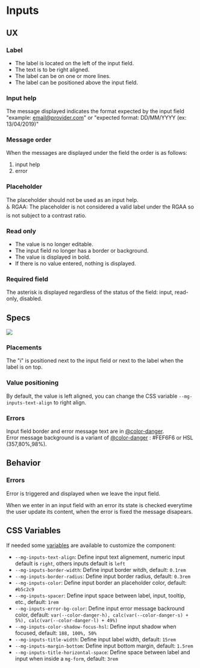 
<Meta title="Molecules/Inputs/mg-input" />

# Inputs

## UX

### Label

- The label is located on the left of the input field.
- The text is to be right aligned.
- The label can be on one or more lines.
- The label can be positioned above the input field.

### Input help

The message displayed indicates the format expected by the input field "example: email@provider.com" or "expected format: DD/MM/YYYY (ex: 13/04/2019)"

### Message order

When the messages are displayed under the field the order is as follows:

1. input help
2. error

### Placeholder

The placeholder should not be used as an input help.  
♿ RGAA: The placeholder is not considered a valid label under the RGAA so is not subject to a contrast ratio.

### Read only

- The value is no longer editable.
- The input field no longer has a border or background.
- The value is displayed in bold.
- If there is no value entered, nothing is displayed.

### Required field

The asterisk is displayed regardless of the status of the field: input, read-only, disabled.

## Specs

![](./inputs/doc/img/mg-input-base.png)

### Placements

The "i" is positioned next to the input field or next to the label when the label is on top.

### Value positioning

By default, the value is left aligned, you can change the CSS variable `--mg-inputs-text-align` to right align.

### Errors

Input field border and error message text are in [@color-danger](./?path=/docs/style-colors--page).  
Error message background is a variant of [@color-danger](./?path=/docs/style-colors--page) : #FEF6F6 or HSL (357,80%,98%).

## Behavior

### Errors

Error is triggered and displayed when we leave the input field.

When we enter in an input field with an error its state is checked everytime the user update its content, when the error is fixed the message disapears.

## CSS Variables

If needed some [variables](./?path=/story/css-variables--page) are available to customize the component:

- `--mg-inputs-text-align`: Define input text alignement, numeric input default is `right`, others inputs default is `left`
- `--mg-inputs-border-width`: Define input border witdh, default: `0.1rem`
- `--mg-inputs-border-radius`: Define input border radius, default: `0.3rem`
- `--mg-inputs-color`: Define input border an placeholder color, default: `#b5c2c9`
- `--mg-inputs-spacer`: Define input space between label, input, tooltip, etc., default: `1rem`
- `--mg-inputs-error-bg-color`: Define input error message backround color, default: `var(--color-danger-h), calc(var(--color-danger-s) + 5%), calc(var(--color-danger-l) + 49%)`
- `--mg-inputs-color-shadow-focus-hsl`: Define input shadow when focused, default: `188, 100%, 50%`
- `--mg-inputs-title-width`: Define input label width, default: `15rem`
- `--mg-inputs-margin-bottom`: Define input bottom margin, default: `1.5rem`
- `--mg-inputs-title-horizontal-space`: Define space between label and input when inside a `mg-form`, default: `3rem`
